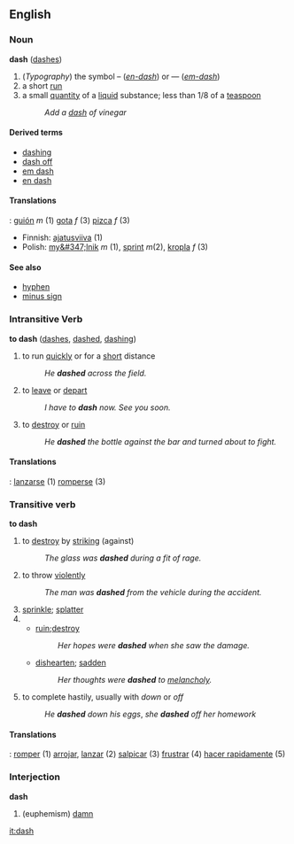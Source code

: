 ==English==
===Noun===
'''dash''' ([[dashes]])

#(''Typography'') the symbol – (''[[en-dash]]'') or — (''[[em-dash]]'')
#a short [[run]]
#a small [[quantity]] of a [[liquid]] substance; less than 1/8 of a [[teaspoon]]
#: ''Add a [[dash]] of vinegar''

====Derived terms====
*[[dashing]]
*[[dash off]]
*[[em dash]]
*[[en dash]]

====Translations====
{{es}}: [[guión]] ''m'' (1) [[gota]] ''f'' (3) [[pizca]] ''f'' (3)
*Finnish: [[ajatusviiva]] (1)
*Polish: [[my&#347;lnik]] ''m'' (1), [[sprint]] ''m''(2), [[kropla]] ''f'' (3)

====See also====
*[[hyphen]]
*[[minus sign]]

=== Intransitive Verb===
'''to dash''' ([[dashes]], [[dashed]], [[dashing]])

#to run [[quick]]ly or for a [[short]] distance
#:''He '''dashed''' across the field.''
#to [[leave]] or [[depart]]
#:''I have to '''dash''' now.  See you soon.''
#to [[destroy]] or [[ruin]]
#:''He '''dashed''' the bottle against the bar and turned about to fight.''

==== Translations ====
{{es}}: [[lanzarse]] (1) [[romperse]] (3)

=== Transitive verb ===
'''to dash'''
# to [[destroy]] by [[striking]] (against)
#: ''The glass was '''dashed''' during a fit of rage.''
# to throw [[violent]]ly
#: ''The man was '''dashed''' from the vehicle during the accident.''
#[[sprinkle]]; [[splatter]]
#
#*[[ruin]];[[destroy]]
#*:''Her hopes were '''dashed''' when she saw the damage.''
#*[[dishearten]]; [[sadden]]
#*:''Her thoughts were '''dashed''' to [[melancholy]].''
# to complete hastily, usually with ''down'' or ''off''
#:''He '''dashed''' down his eggs'', ''she '''dashed''' off her homework''

====Translations ====
{{es}}: [[romper]] (1) [[arrojar]], [[lanzar]] (2) [[salpicar]] (3) [[frustrar]] (4) [[hacer rapidamente]] (5)
=== Interjection ===
'''dash'''
# (euphemism) [[damn]]
[[it:dash]]